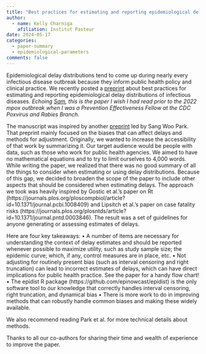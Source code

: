 ```yaml
---
title: "Best practices for estimating and reporting epidemiological delay distributions of infectious diseases using public health surveillance and healthcare data"
author: 
  - name: Kelly Charniga
    afiliation: Institut Pasteur
date: 2024-05-17
categories:
  - paper-summary
  - epidemiological-parameters
comments: false
---
```


Epidemiological delay distributions tend to come up during nearly every infectious disease outbreak because they inform public health policy and clinical practice. We recently posted a [preprint](https://arxiv.org/abs/2405.08841) about best practices for estimating and reporting epidemiological delay distributions of infectious diseases. *Echoing [Sam](https://x.com/seabbs/status/1746890371181764804?s=43&t=NlWugkchLZeQDrJGRDwx7w), this is the paper I wish I had read prior to the 2022 mpox outbreak when I was a Prevention Effectiveness Fellow at the CDC Poxvirus and Rabies Branch.* 

The manuscript was inspired by another [preprint](https://www.medrxiv.org/content/10.1101/2024.01.12.24301247v1) led by Sang Woo Park. That preprint mainly focused on the biases that can affect delays and methods for adjustment. Originally, we wanted to increase the accessibility of that work by summarizing it. Our target audience would be people with data, such as those who work for public health agencies. We aimed to have no mathematical equations and to try to limit ourselves to 4,000 words. While writing the paper, we realized that there was no good summary of all the things to consider when estimating or using delay distributions. Because of this gap, we decided to broaden the scope of the paper to include other aspects that should be considered when estimating delays. The approach we took was heavily inspired by Gostic et al.’s paper on Rt (https://journals.plos.org/ploscompbiol/article?id=10.1371/journal.pcbi.1008409) and Lipsitch et al.’s paper on case fatality risks (https://journals.plos.org/plosntds/article?id=10.1371/journal.pntd.0003846). The result was a set of guidelines for anyone generating or assessing estimates of delays.

Here are four key takeaways:
•	A number of items are necessary for understanding the context of delay estimates and should be reported whenever possible to maximize utility, such as study sample size; the epidemic curve; which, if any, control measures are in place, etc.
•	Not adjusting for routinely present bias (such as interval censoring and right truncation) can lead to incorrect estimates of delays, which can have direct implications for public health practice. See the paper for a handy flow chart!
•	The epidist R package (https://github.com/epinowcast/epidist) is the only software tool to our knowledge that correctly handles interval censoring, right truncation, and dynamical bias
•	There is more work to do in improving methods that can robustly handle common biases and making these widely available.

We also recommend reading Park et al. for more technical details about methods.

Thanks to all our co-authors for sharing their time and wealth of experience to improve the paper.   

